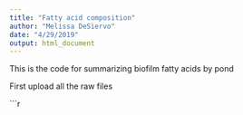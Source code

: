 ```yaml
---
title: "Fatty acid composition"
author: "Melissa DeSiervo"
date: "4/29/2019"
output: html_document
---
```


This is the code for summarizing biofilm fatty acids by pond

First upload all the raw files

```r
